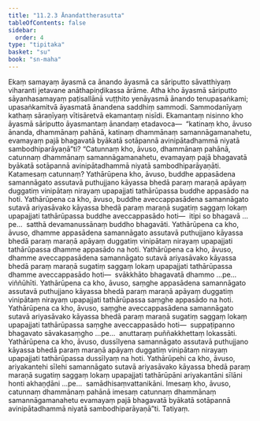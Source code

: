 ```yaml
---
title: "11.2.3 Ānandattherasutta"
tableOfContents: false
sidebar:
  order: 4
type: "tipitaka"
basket: "su"
book: "sn-maha"
---
```



<DynamicBreadcrumb />

<Division number="1009" book="sn-maha">

<Paragraph number="1873" book="sn-maha">
Ekaṃ samayaṃ āyasmā ca ānando āyasmā ca sāriputto sāvatthiyaṃ viharanti jetavane anāthapiṇḍikassa ārāme. Atha kho āyasmā sāriputto sāyanhasamayaṃ paṭisallānā vuṭṭhito yenāyasmā ānando tenupasaṅkami; upasaṅkamitvā āyasmatā ānandena saddhiṃ sammodi. Sammodanīyaṃ kathaṃ sāraṇīyaṃ vītisāretvā ekamantaṃ nisīdi. Ekamantaṃ nisinno kho āyasmā sāriputto āyasmantaṃ ānandaṃ etadavoca—  “katinaṃ kho, āvuso ānanda, dhammānaṃ pahānā, katinaṃ dhammānaṃ samannāgamanahetu, evamayaṃ pajā bhagavatā byākatā sotāpannā avinipātadhammā niyatā sambodhiparāyaṇā”ti? “Catunnaṃ kho, āvuso, dhammānaṃ pahānā, catunnaṃ dhammānaṃ samannāgamanahetu, evamayaṃ pajā bhagavatā byākatā sotāpannā avinipātadhammā niyatā sambodhiparāyaṇāti.
</Paragraph>

<Paragraph number="1874" book="sn-maha">
Katamesaṃ catunnaṃ? Yathārūpena kho, āvuso, buddhe appasādena samannāgato assutavā puthujjano kāyassa bhedā paraṃ maraṇā apāyaṃ duggatiṃ vinipātaṃ nirayaṃ upapajjati tathārūpassa buddhe appasādo na hoti. Yathārūpena ca kho, āvuso, buddhe aveccappasādena samannāgato sutavā ariyasāvako kāyassa bhedā paraṃ maraṇā sugatiṃ saggaṃ lokaṃ upapajjati tathārūpassa buddhe aveccappasādo hoti—  itipi so bhagavā …pe…  satthā devamanussānaṃ buddho bhagavāti.
</Paragraph>

<Paragraph number="1875" book="sn-maha">
Yathārūpena ca kho, āvuso, dhamme appasādena samannāgato assutavā puthujjano kāyassa bhedā paraṃ maraṇā apāyaṃ duggatiṃ vinipātaṃ nirayaṃ upapajjati tathārūpassa dhamme appasādo na hoti. Yathārūpena ca kho, āvuso, dhamme aveccappasādena samannāgato sutavā ariyasāvako kāyassa bhedā paraṃ maraṇā sugatiṃ saggaṃ lokaṃ upapajjati tathārūpassa dhamme aveccappasādo hoti—  svākkhāto bhagavatā dhammo …pe…  viññūhīti.
</Paragraph>

<Paragraph number="1876" book="sn-maha">
Yathārūpena ca kho, āvuso, saṃghe appasādena samannāgato assutavā puthujjano kāyassa bhedā paraṃ maraṇā apāyaṃ duggatiṃ vinipātaṃ nirayaṃ upapajjati tathārūpassa saṃghe appasādo na hoti. Yathārūpena ca kho, āvuso, saṃghe aveccappasādena samannāgato sutavā ariyasāvako kāyassa bhedā paraṃ maraṇā sugatiṃ saggaṃ lokaṃ upapajjati tathārūpassa saṃghe aveccappasādo hoti—  suppaṭipanno bhagavato sāvakasaṃgho …pe…  anuttaraṃ puññakkhettaṃ lokassāti.
</Paragraph>

<Paragraph number="1877" book="sn-maha">
Yathārūpena ca kho, āvuso, dussīlyena samannāgato assutavā puthujjano kāyassa bhedā paraṃ maraṇā apāyaṃ duggatiṃ vinipātaṃ nirayaṃ upapajjati tathārūpassa dussīlyaṃ na hoti. Yathārūpehi ca kho, āvuso, ariyakantehi sīlehi samannāgato sutavā ariyasāvako kāyassa bhedā paraṃ maraṇā sugatiṃ saggaṃ lokaṃ upapajjati tathārūpāni ariyakantāni sīlāni honti akhaṇḍāni …pe…  samādhisaṃvattanikāni. Imesaṃ kho, āvuso, catunnaṃ dhammānaṃ pahānā imesaṃ catunnaṃ dhammānaṃ samannāgamanahetu evamayaṃ pajā bhagavatā byākatā sotāpannā avinipātadhammā niyatā sambodhiparāyaṇā”ti.

</Paragraph>
</Division>

<Paragraph number="1878" type="center" book="sn-maha">
Tatiyaṃ.
</Paragraph>